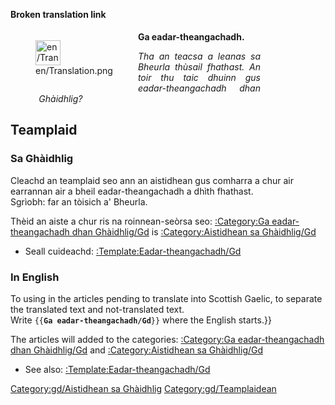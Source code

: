 <noinclude>
'''Broken translation link'''
</noinclude>
<div style="width: 400px; margin: .5cm 0; clear: left"><div style="float: left">[[File:en/Translation.png|40px|left]]</div>
<div class="plainlinks" style="margin-left: 1.2cm; text-align: justify"><p style="border-bottom: 1px solid #8888aa">'''Ga eadar-theangachadh.'''</p>
<p style="font-size: 90%">''Tha an teacsa a leanas sa Bheurla thùsail fhathast. An toir thu taic dhuinn gus eadar-theangachadh dhan Ghàidhlig?''</p></div></div>
<includeonly>{{{1|[[Category:gd/Ga eadar-theangachadh dhan Ghàidhlig]]}}}[[Category:gd/Aistidhean sa Ghàidhlig]]</includeonly><noinclude>
== Teamplaid ==
=== Sa Ghàidhlig ===
Cleachd an teamplaid seo ann an aistidhean gus comharra a chur air earrannan air a bheil eadar-theangachadh a dhìth fhathast.<br/>
Sgrìobh: {{en/C|<nowiki>{{gd/Ga eadar-theangachadh}}</nowiki>|}} far an tòisich a' Bheurla.

Thèid an aiste a chur ris na roinnean-seòrsa seo: [[Category/gd/Ga eadar-theangachadh dhan Ghàidhlig|:Category:Ga eadar-theangachadh dhan Ghàidhlig/Gd]] is [[Category/gd/Aistidhean sa Ghàidhlig|:Category:Aistidhean sa Ghàidhlig/Gd]]

* Seall cuideachd: [[Template/gd/Eadar-theangachadh|:Template:Eadar-theangachadh/Gd]]

=== In English ===
To using in the articles pending to translate into Scottish Gaelic, to separate the translated text and not-translated text.<br/>
Write <code><nowiki>{{</nowiki>'''Ga eadar-theangachadh/Gd'''<nowiki>}}</nowiki></code> where the English starts.}}

The articles will added to the categories: [[Category/gd/Ga eadar-theangachadh dhan Ghàidhlig|:Category:Ga eadar-theangachadh dhan Ghàidhlig/Gd]] and [[Category/gd/Aistidhean sa Ghàidhlig|:Category:Aistidhean sa Ghàidhlig/Gd]]

* See also: [[Template/gd/Eadar-theangachadh|:Template:Eadar-theangachadh/Gd]]
</noinclude>
[[Category:gd/Teamplaidean]]